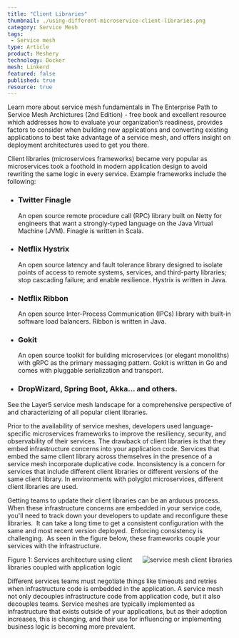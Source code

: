 ```yaml
---
title: "Client Libraries"
thumbnail: ./using-different-microservice-client-libraries.png
category: Service Mesh
tags:
 - Service mesh
type: Article
product: Meshery
technology: Docker
mesh: Linkerd
featured: false
published: true
resource: true
---
```



<ResourcesWrapper>
  <div className="intro">
    <p>Learn more about service mesh fundamentals in
      <Link className="blog" to="/learn/books"> The Enterprise Path to Service Mesh Archictures (2nd Edition)</Link> -  free book and excellent resource which addresses how to evaluate your organization’s readiness, provides factors to consider when building new applications and converting existing applications to best take advantage of a service mesh, and offers insight on deployment architectures used to get you there.</p>
  </div>

  <p>
    Client libraries (microservices frameworks) became very popular as microservices took a foothold in modern application design to avoid rewriting the same logic in every service. Example frameworks include the following:
  </p>

  <ul>
  <li>
  <h3>Twitter Finagle </h3>
  <p>
  An open source remote procedure call (RPC) library built on Netty for engineers that want a strongly-typed language on the Java Virtual Machine (JVM). Finagle is written in Scala.
  </p>
  </li>

  <li>
  <h3>Netflix Hystrix</h3>
  <p>
  An open source latency and fault tolerance library designed to isolate points of access to remote systems, services, and third-party libraries; stop cascading failure; and enable resilience. Hystrix is written in Java.
  </p>
  </li>

  <li>
  <h3> Netflix Ribbon</h3>
  <p>
  An open source Inter-Process Communication (IPCs) library with built-in software load balancers. Ribbon is written in Java.
  </p>
  </li>  
  <li>
  <h3> Gokit</h3>
  <p>
  An open source toolkit for building microservices (or elegant monoliths) with gRPC as the primary messaging pattern. Gokit is written in Go and comes with pluggable serialization and transport.
  </p>
  </li>

  <li><h3>DropWizard, Spring Boot, Akka… and others.</h3></li>
  </ul>


  <div class="fact">
  <p>
    See the Layer5 <Link to="/landscape">service mesh landscape</Link> for a comprehensive perspective of and characterizing of all popular client libraries.
  </p>
  </div>

  <p>
  Prior to the availability of service meshes, developers used language-specific microservices frameworks to improve the resiliency, security, and observability of their services. The drawback of client libraries is that they embed infrastructure concerns into your application code. Services that embed the same client library across themselves in the presence of a service mesh incorporate duplicative code. Inconsistency is a concern for services that include different client libraries or different versions of the same client library. In environments with polyglot microservices, different client libraries are used.  </p>
  <p>
  Getting teams to update their client libraries can be an arduous process. When these infrastructure concerns are embedded in your service code, you'll need to track down your developers to update and reconfigure these libraries.  It can take a long time to get a consistent configuration with the same and most recent version deployed.  Enforcing consistency is challenging.  As seen in the figure below, these frameworks couple your services with the infrastructure.
  </p>
  <div className="center" >
  <img src={Library} align="right" alt="service mesh client libraries" />
  <p>Figure 1: Services architecture using client libraries coupled with application logic</p>

  </div>

  <p>
Different services teams must negotiate things like timeouts and retries when infrastructure code is embedded in the application. A service mesh not only decouples infrastructure code from application code, but it also decouples teams. Service meshes are typically implemented as infrastructure that exists outside of your applications, but as their adoption increases, this is changing, and their use for influencing or implementing business logic is becoming more prevalent.
  </p>

</ResourcesWrapper>
